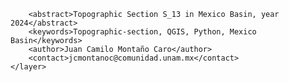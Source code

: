<?xml version="1.0" encoding="UTF-8"?>
<qgis>
    <layer>
        <title>S_13</title>
        <abstract>Topographic Section S_13 in Mexico Basin, year 2024</abstract>
        <keywords>Topographic-section, QGIS, Python, Mexico Basin</keywords>
        <author>Juan Camilo Montaño Caro</author>
        <contact>jcmontanoc@comunidad.unam.mx</contact>
    </layer>
</qgis>
